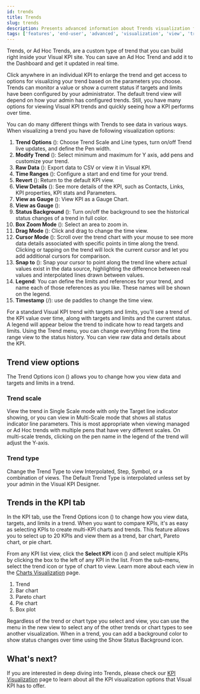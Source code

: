 ```yaml
---
id: trends
title: Trends
slug: trends
description: Presents advanced information about Trends visualization features of Visual KPIs software for an end user.
tags: ['features', 'end-user', 'advanced', 'visualization', 'view', 'trends', 'pen', 'kpi']
---
```



Trends, or Ad Hoc Trends, are a custom type of trend that you can build right inside your Visual KPI site. You can save an Ad Hoc Trend and add it to the Dashboard and get it updated in real time.

Click anywhere in an individual KPI to enlarge the trend and get access to options for visualizing your trend based on the parameters you choose. Trends can monitor a value or show a current status if targets and limits have been configured by your administrator. The default trend view will depend on how your admin has configured trends. Still, you have many options for viewing Visual KPI trends and quickly seeing how a KPI performs over time. 

You can do many different things with Trends to see data in various ways. When visualizing a trend you have de following visualization options:

1. **Trend Options** (<SvgFont icon="263"/>): Choose Trend Scale and Line types, turn on/off Trend live updates, and define the Pen width.
2. **Modify Trend** (<SvgFont icon="165"/>): Select minimum and maximum for Y axis, add pens and customize your trend.
3. **Raw Data** (<SvgFont icon="182"/>): Export data to CSV or view it in Visual KPI.
4. **Time Ranges** (<SvgFont icon="244"/>): Configure a start and end time for your trend.
5. **Revert** (<SvgFont icon="222"/>): Return to the default KPI view.
6. **View Details** (<SvgFont icon="200"/>): See more details of the KPI, such as Contacts, Links, KPI properties, KPI stats and Parameters.
7. **View as Gauge** (<SvgFont icon="178"/>): View KPI as a Gauge Chart.
8. **View as Gauge** (<SvgFont icon="185"/>):
9. **Status Background** (<SvgFont icon="32"/>): Turn on/off the background to see the historical status changes of a trend in full color.
10. **Box Zoom Mode** (<SvgFont icon="123"/>): Select an area to zoom in.
11. **Drag Mode** (<SvgFont icon="180"/>): Click and drag to change the time view. 
12. **Cursor Mode** (<SvgFont icon="242"/>): Scroll over the trend chart with your mouse to see more data details associated with specific points in time along the trend. Clicking or tapping on the trend will lock the current cursor and let you add additional cursors for comparison.
13. **Snap to** (<SvgFont icon="228"/>): Snap your cursor to point along the trend line where actual values exist in the data source, highlighting the difference between real values and interpolated lines drawn between values.
14. **Legend**: You can define the limits and references for your trend, and name each of those references as you like. These names will be shown on the legend.
15. **Timestamp** (<SvgFont icon="148"/>/<SvgFont icon="149"/>): use de paddles to change the time view. 

<StylizedImage
  imgURL="img/docs/end-user/features/visualization/trends/features-visualization-trendtopbar.png"
  alt="Visualization Trend Options"
/>

For a standard Visual KPI trend with targets and limits, you'll see a trend of the KPI value over time, along with targets and limits and the current status. A legend will appear below the trend to indicate how to read targets and limits. Using the Trend menu, you can change everything from the time range view to the status history. You can view raw data and details about the KPI. 

## Trend view options

The Trend Options icon (<SvgFont icon="263"/>) allows you to change how you view data and targets and limits in a trend.

### Trend scale

View the trend in Single Scale mode with only the Target line indicator showing, or you can view in Multi-Scale mode that shows all status indicator line parameters. This is most appropriate when viewing managed or Ad Hoc trends with multiple pens that have very different scales. On multi-scale trends, clicking on the pen name in the legend of the trend will adjust the Y-axis.

### Trend type

Change the Trend Type to view Interpolated, Step, Symbol, or a combination of views. The Default Trend Type is interpolated unless set by your admin in the Visual KPI Designer.

<StylizedImage
  imgURL="img/docs/end-user/features/visualization/trends/features-trend-scaletype.png"
  alt="Trend View Options"
/>

## Trends in the KPI tab

In the KPI tab, use the Trend Options icon (<SvgFont icon="192"/>) to change how you view data, targets, and limits in a trend. When you want to compare KPIs, it's as easy as selecting KPIs to create multi-KPI charts and trends. This feature allows you to select up to 20 KPIs and view them as a trend, bar chart, Pareto chart, or pie chart. 

From any KPI list view, click the **Select KPI** icon (<SvgFont icon="255"/>) and select multiple KPIs by clicking the box to the left of any KPI in the list. From the sub-menu, select the trend icon or type of chart to view. Learn more about each view in the [Charts Visualization](end-user/features/visualization/charts) page.

1. Trend
2. Bar chart
3. Pareto chart
4. Pie chart
5. Box plot

<StylizedImage
  imgURL="img/docs/end-user/features/visualization/trends/features-visualization-trendoptions-cut.png"
  alt="Visualization Trend Options"
/>

Regardless of the trend or chart type you select and view, you can use the menu in the new view to select any of the other trends or chart types to see another visualization. When in a trend, you can add a background color to show status changes over time using the Show Status Background icon.

## What's next?

If you are interested in deep diving into Trends, please check our [KPI Visualization](end-user/features/visualization/kpis) page to learn about all the KPI visualization options that Visual KPI has to offer.